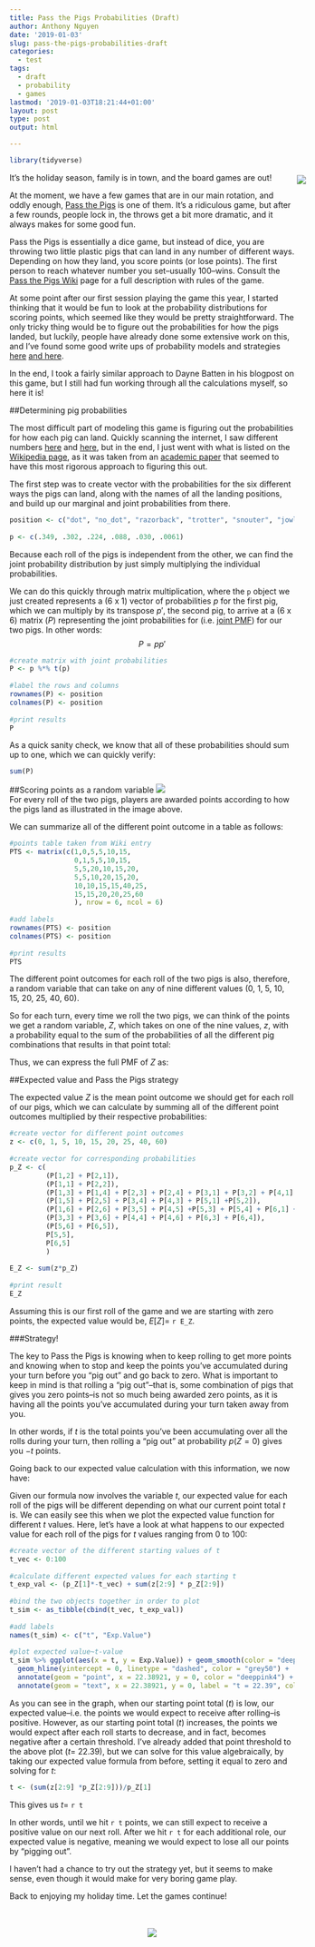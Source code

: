 ```yaml
---
title: Pass the Pigs Probabilities (Draft)
author: Anthony Nguyen
date: '2019-01-03'
slug: pass-the-pigs-probabilities-draft
categories:
  - test
tags:
  - draft
  - probability
  - games
lastmod: '2019-01-03T18:21:44+01:00'
layout: post
type: post
output: html

---
```

```r
library(tidyverse)
```

<div style= "float:right;position: relative; top: -10px; left: 20px;">
![](static/img/pass-pigs/pig2_300px.png)
</div>  

It's the holiday season, family is in town, and the board games are out!  

At the moment, we have a few games that are in our main rotation, and oddly enough, [Pass the Pigs](https://www.amazon.com/Winning-Moves-Games-Pass-Pigs/dp/B00005JG3Y) is one of them.  It's a ridiculous game, but after a few rounds, people lock in, the throws get a bit more dramatic, and it always makes for some good fun.  
  
Pass the Pigs is essentially a dice game, but instead of dice, you are throwing two little plastic pigs that can land in any number of different ways. Depending on how they land, you score points (or lose points). The first person to reach whatever number you set--usually 100--wins. Consult the [Pass the Pigs Wiki](https://en.wikipedia.org/wiki/Pass_the_Pigs) page for a full description with rules of the game. 

At some point after our first session playing the game this year, I started thinking that it would be fun to look at the probability distributions for scoring points, which seemed like they would be pretty straightforward. The only tricky thing would be to figure out the probabilities for how the pigs landed, but luckily, people have already done some extensive work on this, and I've found some good write ups of probability models and strategies [here](http://daynebatten.com/2015/09/optimal-pass-the-pigs-strategy/) [and here](http://paulowengames.blogspot.com/2012/01/risk-management-and-pigs-running.html). 
  
In the end, I took a fairly similar approach to Dayne Batten in his blogpost on this game, but I still had fun working through all the calculations myself, so here it is!  
  
##Determining pig probabilities  
  
The most difficult part of modeling this game is figuring out the probabilities for how each pig can land. Quickly scanning the internet, I saw different numbers [here](https://boardgamegeek.com/thread/708103/serious-stats-silly-game) and [here](http://passpigs.tripod.com/prob.html), but in the end, I just went with what is listed on the [Wikipedia page](https://en.wikipedia.org/wiki/Pass_the_Pigs#Relative_frequencies), as it was taken from an [academic paper](http://jse.amstat.org/v14n3/datasets.kern.html) that seemed to have this most rigorous approach to figuring this out.  
  
The first step was to create vector with the probabilities for the six different ways the pigs can land, along with the names of all the landing  positions, and build up our marginal and joint probabilities from there.  

```r
  
position <- c("dot", "no_dot", "razorback", "trotter", "snouter", "jowler")  
  
p <- c(.349, .302, .224, .088, .030, .0061)
```
Because each roll of the pigs is independent from the other, we can find the joint probability distribution by just simply multiplying the individual probabilities.     
  
We can do this quickly through matrix multiplication, where the `p` object we just created represents a (6 x 1) vector of probabilities $p$ for the first pig, which we can multiply by its transpose $p'$, the second pig, to arrive at a (6 x 6) matrix ($P$) representing the joint probabilities for (i.e. [joint PMF](https://www.probabilitycourse.com/chapter5/5_1_1_joint_pmf.php)) for our two pigs. In other words:
$$
P = pp'
$$

```r

#create matrix with joint probabilities  
P <- p %*% t(p)  
  
#label the rows and columns  
rownames(P) <- position
colnames(P) <- position
  
#print results  
P
```
  
As a quick sanity check, we know that all of these probabilities should sum up to one, which we can quickly verify:
```r
sum(P)
```
  
##Scoring points as a random variable 
![](/posts/2019-01-03-pass-the-pigs-probabilities-draft_files/pass_pigs_pts.jpg)  
For every roll of the two pigs, players are awarded points according to how the pigs land as illustrated in the image above.  

We can summarize all of the different point outcome in a table as follows:  
```r
  
#points table taken from Wiki entry  
PTS <- matrix(c(1,0,5,5,10,15,
                0,1,5,5,10,15,
                5,5,20,10,15,20,
                5,5,10,20,15,20,
                10,10,15,15,40,25,
                15,15,20,20,25,60
                ), nrow = 6, ncol = 6)
  
#add labels  
rownames(PTS) <- position
colnames(PTS) <- position 
  
#print results  
PTS
```
The different point outcomes for each roll of the two pigs is also, therefore, a random variable that can take on any of nine different values (0, 1, 5, 10, 15, 20, 25, 40, 60).  
    
So for each turn, every time we roll the two pigs, we can think of the points we get a random variable, $Z$, which takes on one of the nine values, $z$, with a probability equal to the sum of the probabilities of all the different pig combinations that results in that point total:     

\begin{align*}
p(Z=0) =& \,p(\text{dot, no_dot}) + p(\text{no_dot, dot}) \\  
p(Z=1) =& \,p(\text{dot, dot}) + p(\text{no_dot, no_dot}) \\      
p(Z=5) =& \,p(\text{razorback, dot}) + p(\text{trotter, dot}) + p(\text{razorback, no_dot}) + p(\text{trotter, no_dot}) + \\
  &p(\text{dot, razorback}) + p(\text{no_dot, razorback}) + p(\text{dot, trotter}) + p(\text{no_dot, trotter}) \\ 
p(Z=10) =& \,p(\text{snouter, dot}) + p(\text{snouter, no_dot}) + p(\text{trotter, razorback}) + p(\text{razorback, trotter}) + \\ 
  &p(\text{dot, snouter}) + p(\text{no_dot, snouter}) \\  
p(Z=15) =& \,p(\text{jowler, dot}) + p(\text{jowler, no_dot}) + p(\text{snouter, razorback}) + p(\text{snouter, trotter}) + \\
  &p(\text{razorback, snouter}) + p(\text{trotter, snouter}) + p(\text{dot, jowler}) + p(\text{no_dot, jowler})\\
p(Z=20) =& \,p(\text{razorback, razorback}) + p(\text{jowler, razorback}) + p(\text{trotter, trotter}) +p(\text{jowler, trotter}) + \\
  &p(\text{razorback, jowler}) + p(\text{trotter, jowler}) \\
p(Z=25) =& \,p(\text{jowler, snouter}) + p(\text{snouter, jowler}) \\
p(Z=40) =& \,p(\text{snouter, snouter}) \\
p(Z=60) =& \,p(\text{jowler, jowler}) 
\end{align*}    
  
Thus, we can express the full PMF of $Z$ as:

\begin{equation}
    p_Z(z)=
    \begin{cases}
      `r P[1,2] + P[2,1]`, & \text{if}\ z=0 \\
      `r P[1,1] + P[2,2]`, & \text{if}\ z=1 \\
      `r P[1,3] + P[1,4] + P[2,3] + P[2,4] + P[3,1] + P[3,2] + P[4,1] +P[4,2]`, & \text{if}\ z=5 \\
      `r P[1,5] + P[2,5] + P[3,4] + P[4,3] + P[5,1] +P[5,2]`, & \text{if}\ z=10 \\
      `r P[1,6] + P[2,6] + P[3,5] + P[4,5] +P[5,3] + P[5,4] + P[6,1] + P[6,2]`, & \text{if}\ z=15 \\
      `r P[3,3] + P[3,6] + P[4,4] + P[4,6] + P[6,3] + P[6,4]`, & \text{if}\ z=20 \\
      `r P[5,6] + P[6,5]`, & \text{if}\ z=25 \\
      `r P[5,5]`, & \text{if}\ z=40 \\
      `r P[6,6]`, & \text{if}\ z=60 \\
      0, & \text{otherwise.}
    \end{cases}
  \end{equation}  
  

##Expected value and Pass the Pigs strategy  
  
The expected value $Z$ is the mean point outcome we should get for each roll of our pigs, which we can calculate by summing all of the different point outcomes multiplied by their respective probabilities: 

\begin{align}
E[Z] &= \sum z p_Z(z) \\
  &= 0\cdot p(Z=0) + 1\cdot p(Z=1) + \dots 60\cdot p(Z=60)
\end{align}

```r

#create vector for different point outcomes  
z <- c(0, 1, 5, 10, 15, 20, 25, 40, 60)   
  
#create vector for corresponding probabilities  
p_Z <- c(
         (P[1,2] + P[2,1]), 
         (P[1,1] + P[2,2]), 
         (P[1,3] + P[1,4] + P[2,3] + P[2,4] + P[3,1] + P[3,2] + P[4,1] +P[4,2]),
         (P[1,5] + P[2,5] + P[3,4] + P[4,3] + P[5,1] +P[5,2]),
         (P[1,6] + P[2,6] + P[3,5] + P[4,5] +P[5,3] + P[5,4] + P[6,1] + P[6,2]),
         (P[3,3] + P[3,6] + P[4,4] + P[4,6] + P[6,3] + P[6,4]), 
         (P[5,6] + P[6,5]), 
         P[5,5],
         P[6,5]
         )  
  
E_Z <- sum(z*p_Z)  
  
#print result  
E_Z
```
Assuming this is our first roll of the game and we are starting with zero points, the expected value would be, $E[Z]$= `r E_Z`.  

###Strategy!  
  
The key to Pass the Pigs is knowing when to keep rolling to get more points and knowing when to stop and keep the points you've accumulated during your turn before you "pig out" and go back to zero. What is important to keep in mind is that rolling a "pig out"--that is, some combination of pigs that gives you zero points--is not so much being awarded zero points, as it is having all the points you've accumulated during your turn taken away from you.  
  
In other words, if $t$ is the total points you've been accumulating over all the rolls during your turn, then rolling a "pig out" at probability $p(Z=0)$ gives you $-t$ points.  

Going back to our expected value calculation with this information, we now have:  

\begin{align}
E[Z] &= \sum z p_Z(z) \\
  &= -t\cdot p(Z=0) + 1\cdot p(Z=1) + \dots 60\cdot p(Z=60)
\end{align}

Given our formula now involves the variable $t$, our expected value for each roll of the pigs will be different depending on what our current point total $t$ is. We can easily see this when we plot the expected value function for different $t$ values.  Here, let's have a look at what happens to our expected value for each roll of the pigs for $t$ values ranging from 0 to 100:

```r
  
#create vector of the different starting values of t  
t_vec <- 0:100
  
#calculate different expected values for each starting t   
t_exp_val <- (p_Z[1]*-t_vec) + sum(z[2:9] * p_Z[2:9])   
  
#bind the two objects together in order to plot  
t_sim <- as_tibble(cbind(t_vec, t_exp_val))   
  
#add labels  
names(t_sim) <- c("t", "Exp.Value")  
  
#plot expected value~t-value  
t_sim %>% ggplot(aes(x = t, y = Exp.Value)) + geom_smooth(color = "deeppink", method = "loess") +
  geom_hline(yintercept = 0, linetype = "dashed", color = "grey50") + 
  annotate(geom = "point", x = 22.38921, y = 0, color = "deeppink4") + 
  annotate(geom = "text", x = 22.38921, y = 0, label = "t = 22.39", color = "deeppink4", size = 3.5, hjust= -0.1, vjust= -0.2)  
```  
As you can see in the graph, when our starting point total ($t$) is low, our expected value--i.e. the points we would expect to receive after rolling--is positive.  However, as our starting point total ($t$) increases, the points we would expect after each roll starts to decrease, and in fact, becomes negative after a certain threshold. I've already added that point threshold to the above plot ($t$= 22.39), but we can solve for this value algebraically, by taking our expected value formula from before, setting it equal to zero and solving for $t$:

\begin{align}
t &= \frac{1\cdot p(Z=1) + \dots + 60\cdot p(Z=60)}{p(Z=0)}
\end{align}  

```r

t <- (sum(z[2:9] *p_Z[2:9]))/p_Z[1]
```
This gives us $t =$ `r t`  
  
In other words, until we hit `r t` points, we can still expect to receive a positive value on our next roll.  After we hit `r t` for each additional role, our expected value is negative, meaning we would expect to lose all our points by "pigging out".  
  
I haven't had a chance to try out the strategy yet, but it seems to make sense, even though it would make for very boring game play.  
  
Back to enjoying my holiday time.  Let the games continue!  
  
<br>    
<center>    
![](images/ptp_2017_500px.jpg)
</center>
